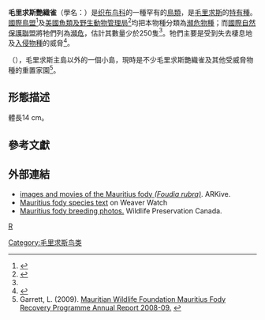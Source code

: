 {{Speciesbox
 | image =Mauritius_Fody_2013.JPG
 | image_caption = 於[[毛里求斯|毛里求斯]]{{tsl|en|Île aux Aigrettes|白鹭岛 (毛里求斯)|白鹭岛}}自然保護區的毛里求斯艷織雀
 | status = EN
 | status_system = IUCN3.1
 | status_ref = <ref name="iucn">{{IUCN|id=22719149 |title=''Foudia rubra'' |assessor=BirdLife International |assessor-link=BirdLife International |version=2013.2 |year=2012 |access-date=2013-11-26 }}</ref>
 | taxon = Foudia rubra
 | authority = ([[约翰·弗里德里希·格梅林|Gmelin]], 1789)
}}

'''毛里求斯艷織雀'''（學名：''{{lang|la|Foudia rubra}}''）是[[织布鸟科|织布鸟科]]的一種罕有的[[鳥類|鳥類]]，是[[毛里求斯|毛里求斯]]的[[特有種|特有種]]。[[國際鳥盟|國際鳥盟]]<ref name=birdlife>{{cite web |url=http://www.birdlife.org/datazone/species/index.html?action=SpcHTMDetails.asp&sid=8576&m=0 |title=BirdLife International Species Fact Sheet |accessdate=2010-11-24 |archive-date=2009-01-03 |archive-url=https://web.archive.org/web/20090103085557/http://www.birdlife.org/datazone/species/index.html?action=SpcHTMDetails.asp&sid=8576&m=0 |dead-url=no }}</ref>及[[美國魚類及野生動物管理局|美國魚類及野生動物管理局]]<ref name="fws">{{cite web |author=[[美國魚類及野生動物管理局|美國魚類及野生動物管理局]] |url=http://ecos.fws.gov/docs/federal_register/fr2771.pdf |title=Addition of 30 African birds to list of endangered and threatened wildlife |publisher=''Federal Register'' |date=1995-01-12 |accessdate=2019-08-19 |archive-date=2011-10-18 |archive-url=https://web.archive.org/web/20111018030321/http://ecos.fws.gov/docs/federal_register/fr2771.pdf |dead-url=no }}</ref>均把本物種分類為[[瀕危物種|瀕危物種]]；而[[國際自然保護聯盟|國際自然保護聯盟]]將牠們列為[[瀕危|瀕危]]，估計其數量少於250隻<ref name=iucn/>。牠們主要是受到失去棲息地及[[入侵物種|入侵物種]]的威脅<ref>{{Cite web |title=Mauritits Fody |authors=Durrell Wildlife Conservation Trust |url=http://www.durrell.org/Animals/Birds/Mauritius-fody/ |date=2009-02-11 |access-date=2010-11-24 |archive-date=2011-11-07 |archive-url=https://web.archive.org/web/20111107065345/http://www.durrell.org/Animals/Birds/Mauritius-fody/ |dead-url=yes }}</ref>。

{{tsl|en|Île aux Aigrettes|白鹭岛 (毛里求斯)|白鹭岛}}（{{lang|fr|Île aux Aigrettes}}），毛里求斯主島以外的一個小島，現時是不少毛里求斯艷織雀及其他受威脅物種的重置家園<ref name=garr>Garrett, L. (2009). [http://www.africanbirdclub.org/countries/MauritiusandRodrigues/documents/MauritiusFodyAnnualReport2008-09Sept2009.pdf Mauritian Wildlife Foundation Mauritius Fody Recovery Programme Annual Report 2008-09.] {{Webarchive|url=https://web.archive.org/web/20120527114003/http://www.africanbirdclub.org/countries/MauritiusandRodrigues/documents/MauritiusFodyAnnualReport2008-09Sept2009.pdf |date=2012-05-27 }}</ref>。

==形態描述==
體長14 cm。

==參考文獻==
{{Reflist |refs=
}}

==外部連結==
{{Commons category|Foudia rubra}}
*[https://web.archive.org/web/20060507100020/http://www.arkive.org/species/GES/birds/Foudia_rubra/ images and movies of the Mauritius fody ''(Foudia rubra)'']. ARKive.
*[http://weavers.adu.org.za/sp.php?spp=1048 Mauritius fody species text] {{Wayback|url=http://weavers.adu.org.za/sp.php?spp=1048 |date=20191003092657 }} on Weaver Watch
*[https://web.archive.org/web/20110921031428/http://www.wildlifepreservation.ca/wildlife/fody.php Mauritius fody breeding photos.] Wildlife Preservation Canada.

{{Taxonbar|from=Q967513}}

[[分类:艳织雀属|R]]
[[Category:毛里求斯鸟类|Category:毛里求斯鸟类]]